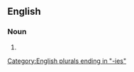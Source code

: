 ==English==

===Noun===
{{head|en|noun form}}

# {{plural of|en|superfluity}}

[[Category:English plurals ending in "-ies"]]